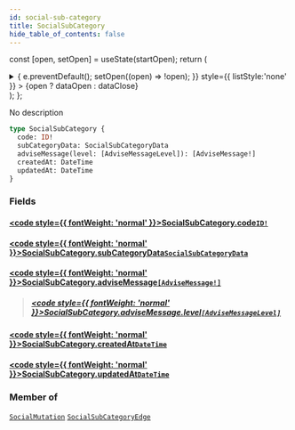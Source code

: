 ```yaml
---
id: social-sub-category
title: SocialSubCategory
hide_table_of_contents: false
---
```






const [open, setOpen] = useState(startOpen);
return (
<details {...(open ? { open: true } : {})} className="details" style={{ border:'none', boxShadow:'none', background:'var(--ifm-background-color)' }}>
<summary
onClick={(e) => {
e.preventDefault();
setOpen((open) => !open);
}}
style={{ listStyle:'none' }} >
{open ? dataOpen : dataClose}
</summary>
{open && children}
</details>
);
};

No description

```graphql
type SocialSubCategory {
  code: ID!
  subCategoryData: SocialSubCategoryData
  adviseMessage(level: [AdviseMessageLevel]): [AdviseMessage!]
  createdAt: DateTime
  updatedAt: DateTime
}
```

### Fields

#### [<code style={{ fontWeight: 'normal' }}>SocialSubCategory.<b>code</b></code>](#)<Bullet />[`ID!`](/api/scalars/id) <Badge class="badge badge--secondary" text="non-null"/> <Badge class="badge badge--secondary" text="scalar"/>

>

#### [<code style={{ fontWeight: 'normal' }}>SocialSubCategory.<b>subCategoryData</b></code>](#)<Bullet />[`SocialSubCategoryData`](/api/objects/social-sub-category-data) <Badge class="badge badge--secondary" text="object"/>

>

#### [<code style={{ fontWeight: 'normal' }}>SocialSubCategory.<b>adviseMessage</b></code>](#)<Bullet />[`[AdviseMessage!]`](/api/objects/advise-message) <Badge class="badge badge--secondary" text="list"/> <Badge class="badge badge--secondary" text="object"/>

> ##### [<code style={{ fontWeight: 'normal' }}>SocialSubCategory.adviseMessage.<b>level</b></code>](#)<Bullet />[`[AdviseMessageLevel]`](/api/enums/advise-message-level) <Badge class="badge badge--secondary" text="list"/> <Badge class="badge badge--secondary" text="enum"/>

#### [<code style={{ fontWeight: 'normal' }}>SocialSubCategory.<b>createdAt</b></code>](#)<Bullet />[`DateTime`](/api/scalars/date-time) <Badge class="badge badge--secondary" text="scalar"/>

>

#### [<code style={{ fontWeight: 'normal' }}>SocialSubCategory.<b>updatedAt</b></code>](#)<Bullet />[`DateTime`](/api/scalars/date-time) <Badge class="badge badge--secondary" text="scalar"/>

>

### Member of

[`SocialMutation`](/api/objects/social-mutation) <Badge class="badge badge--secondary" text="object"/><Bullet />[`SocialSubCategoryEdge`](/api/objects/social-sub-category-edge) <Badge class="badge badge--secondary" text="object"/>
